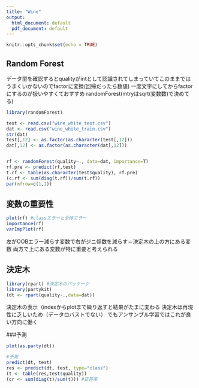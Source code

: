```yaml
---
title: "Wine"
output:
  html_document: default
  pdf_document: default
---
```


```r
knitr::opts_chunk$set(echo = TRUE)
```

## Random Forest

データ型を確認するとqualityがintとして認識されてしまっていてこのままではうまくいかないのでfactorに変換(回帰だったら数値)
一度文字にしてからfactorにするのが扱いやすくておすすめ
randomForest(mtryはsqrt(変数数)で決めてる)

```r
library(randomForest)

test <- read.csv("wine_white_test.csv")
dat <- read.csv("wine_white_train.csv")
str(dat)
test[,12] <- as.factor(as.character(test[,12]))
dat[,12] <- as.factor(as.character(dat[,12]))


rf <- randomForest(quality~., data=dat, importance=T)
rf.pre <- predict(rf,test)
t.rf <- table(as.character(test$quality), rf.pre)
(c.rf <- sum(diag(t.rf))/sum(t.rf))
par(mfrow=c(1,1))
```

## 変数の重要性
```r
plot(rf) #classエラーと全体エラー
importance(rf)
varImpPlot(rf)
```

左がOOBエラー減らす変数で右がジニ係数を減らす＝決定木の上の方にある変数
両方で上にある変数が特に重要と考えられる



## 決定木

```r
library(rpart) #決定木のパッケージ
library(partykit)
(dt <- rpart(quality~.,data=dat))
```

決定木の表示（indexからplotまで繰り返すと結果がたまに変わる
決定木は再現性に乏しいため（データロバストでない）
でもアンサンブル学習ではこれが良い方向に働く

###予測
```r
plot(as.party(dt))

#予測
predict(dt, test)
res <- predict(dt, test, type="class")
(t <- table(res,test$quality))
(cr <- sum(diag(t)/sum(t))) #正答率
```
